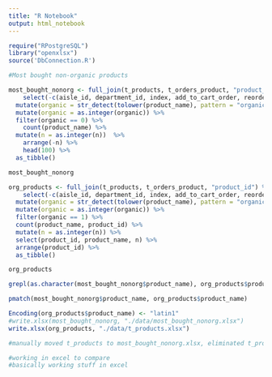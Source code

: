 ```yaml
---
title: "R Notebook"
output: html_notebook
---
```



```r
require("RPostgreSQL")
library("openxlsx")
source('DbConnection.R')
```

```r
#Most bought non-organic products

most_bought_nonorg <- full_join(t_products, t_orders_product, "product_id") %>%
	select(-c(aisle_id, department_id, index, add_to_cart_order, reordered)) %>%
  mutate(organic = str_detect(tolower(product_name), pattern = "organic")) %>%
  mutate(organic = as.integer(organic)) %>%
  filter(organic == 0) %>%
	count(product_name) %>%
  mutate(n = as.integer(n))  %>%
	arrange(-n) %>%
	head(100) %>%
  as_tibble()

most_bought_nonorg

org_products <- full_join(t_products, t_orders_product, "product_id") %>%
	select(-c(aisle_id, department_id, index, add_to_cart_order, reordered)) %>%
  mutate(organic = str_detect(tolower(product_name), pattern = "organic")) %>%
  mutate(organic = as.integer(organic)) %>%
  filter(organic == 1) %>%
  count(product_name, product_id) %>%
  mutate(n = as.integer(n)) %>%
  select(product_id, product_name, n) %>%
  arrange(product_id) %>%
  as_tibble()

org_products

grepl(as.character(most_bought_nonorg$product_name), org_products$product_name, ignore.case = TRUE)

pmatch(most_bought_nonorg$product_name, org_products$product_name)

Encoding(org_products$product_name) <- "latin1"
#write.xlsx(most_bought_nonorg, "./data/most_bought_nonorg.xlsx")
write.xlsx(org_products, "./data/t_products.xlsx")

#manually moved t_products to most_bought_nonorg.xlsx, eliminated t_products.xlsx

#working in excel to compare
#basically working stuff in excel

```



